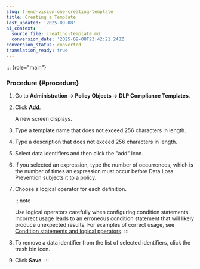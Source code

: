 ```yaml
---
slug: trend-vision-one-creating-template
title: Creating a Template
last_updated: '2025-09-08'
ai_context:
  source_file: creating-template.md
  conversion_date: '2025-09-08T23:42:21.248Z'
conversion_status: converted
translation_ready: true
---
```


::: {role="main"}
### Procedure {#procedure}

1.  Go to **Administration → Policy Objects → DLP Compliance Templates**.

2.  Click **Add**.

    A new screen displays.

3.  Type a template name that does not exceed 256 characters in length.

4.  Type a description that does not exceed 256 characters in length.

5.  Select data identifiers and then click the "add" icon.

6.  If you selected an expression, type the number of occurrences, which is the number of times an expression must occur before Data Loss Prevention subjects it to a policy.

7.  Choose a logical operator for each definition.

    :::note

    Use logical operators carefully when configuring condition statements. Incorrect usage leads to an erroneous condition statement that will likely produce unexpected results. For examples of correct usage, see [Condition statements and logical pperators](condition-logical-operators.mdx).
    :::

8.  To remove a data identifier from the list of selected identifiers, click the trash bin icon.

9.  Click **Save**.
:::
